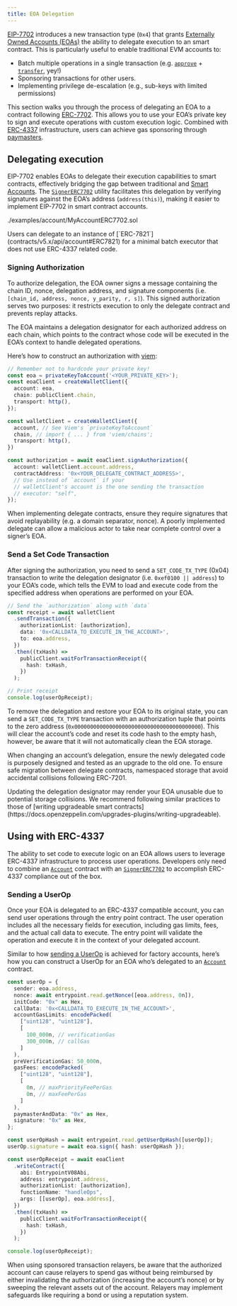 ```yaml
---
title: EOA Delegation
---
```


[EIP-7702](https://eips.ethereum.org/EIPS/eip-7702) introduces a new transaction type (`0x4`) that grants [Externally Owned Accounts (EOAs)](https://ethereum.org/en/developers/docs/accounts/) the ability to delegate execution to an smart contract. This is particularly useful to enable traditional EVM accounts to:

* Batch multiple operations in a single transaction (e.g. [`approve`](contracts/v5.x/api/token/ERC20#IERC20-approve-address-uint256-) + [`transfer`](contracts/v5.x/api/token/ERC20#IERC20-transfer-address-uint256-), yey!)
* Sponsoring transactions for other users.
* Implementing privilege de-escalation (e.g., sub-keys with limited permissions)

This section walks you through the process of delegating an EOA to a contract following [ERC-7702](https://eips.ethereum.org/EIPS/eip-7702). This allows you to use your EOA’s private key to sign and execute operations with custom execution logic. Combined with [ERC-4337](https://eips.ethereum.org/EIPS/eip-4337) infrastructure, users can achieve gas sponsoring through [paymasters](https://docs.openzeppelin.com/community-contracts/paymasters).

## Delegating execution

EIP-7702 enables EOAs to delegate their execution capabilities to smart contracts, effectively bridging the gap between traditional and [Smart Accounts](accounts.adoc). The [`SignerERC7702`](contracts/v5.x/api/utils/cryptography) utility facilitates this delegation by verifying signatures against the EOA’s address (`address(this)`), making it easier to implement EIP-7702 in smart contract accounts.

<include cwd lang='solidity'>./examples/account/MyAccountERC7702.sol</include>

<Callout>
Users can delegate to an instance of [`ERC-7821`](contracts/v5.x/api/account#ERC7821) for a minimal batch executor that does not use ERC-4337 related code.
</Callout>

### Signing Authorization

To authorize delegation, the EOA owner signs a message containing the chain ID, nonce, delegation address, and signature components (i.e. `[chain_id, address, nonce, y_parity, r, s]`). This signed authorization serves two purposes: it restricts execution to only the delegate contract and prevents replay attacks.

The EOA maintains a delegation designator for each authorized address on each chain, which points to the contract whose code will be executed in the EOA’s context to handle delegated operations.

Here’s how to construct an authorization with [viem](https://viem.sh/):

```typescript
// Remember not to hardcode your private key!
const eoa = privateKeyToAccount('<YOUR_PRIVATE_KEY>');
const eoaClient = createWalletClient({
  account: eoa,
  chain: publicClient.chain,
  transport: http(),
});

const walletClient = createWalletClient({
  account, // See Viem's `privateKeyToAccount`
  chain, // import { ... } from 'viem/chains';
  transport: http(),
})

const authorization = await eoaClient.signAuthorization({
  account: walletClient.account.address,
  contractAddress: '0x<YOUR_DELEGATE_CONTRACT_ADDRESS>',
  // Use instead of `account` if your
  // walletClient's account is the one sending the transaction
  // executor: "self",
});
```

<Callout>
When implementing delegate contracts, ensure they require signatures that avoid replayability (e.g. a domain separator, nonce).
</Callout>
A poorly implemented delegate can allow a malicious actor to take near complete control over a signer’s EOA.

### Send a Set Code Transaction

After signing the authorization, you need to send a `SET_CODE_TX_TYPE` (0x04) transaction to write the delegation designator (i.e. `0xef0100 || address`) to your EOA’s code, which tells the EVM to load and execute code from the specified address when operations are performed on your EOA.

```typescript
// Send the `authorization` along with `data`
const receipt = await walletClient
  .sendTransaction({
    authorizationList: [authorization],
    data: '0x<CALLDATA_TO_EXECUTE_IN_THE_ACCOUNT>',
    to: eoa.address,
  })
  .then((txHash) =>
    publicClient.waitForTransactionReceipt({
      hash: txHash,
    })
  );

// Print receipt
console.log(userOpReceipt);
```

To remove the delegation and restore your EOA to its original state, you can send a `SET_CODE_TX_TYPE` transaction with an authorization tuple that points to the zero address (`0x0000000000000000000000000000000000000000`). This will clear the account’s code and reset its code hash to the empty hash, however, be aware that it will not automatically clean the EOA storage.

When changing an account’s delegation, ensure the newly delegated code is purposely designed and tested as an upgrade to the old one. To ensure safe migration between delegate contracts, namespaced storage that avoid accidental collisions following ERC-7201.

<Callout type='warn'>
Updating the delegation designator may render your EOA unusable due to potential storage collisions. We recommend following similar practices to those of [writing upgradeable smart contracts](https://docs.openzeppelin.com/upgrades-plugins/writing-upgradeable).
</Callout>

## Using with ERC-4337

The ability to set code to execute logic on an EOA allows users to leverage ERC-4337 infrastructure to process user operations. Developers only need to combine an [`Account`](contracts/v5.x/api/account#Account) contract with an [`SignerERC7702`](contracts/v5.x/api/utils/cryptography#SignerERC7702) to accomplish ERC-4337 compliance out of the box.

### Sending a UserOp

Once your EOA is delegated to an ERC-4337 compatible account, you can send user operations through the entry point contract. The user operation includes all the necessary fields for execution, including gas limits, fees, and the actual call data to execute. The entry point will validate the operation and execute it in the context of your delegated account.

Similar to how [sending a UserOp](accounts.adoc#bundle_a_useroperation) is achieved for factory accounts, here’s how you can construct a UserOp for an EOA who’s delegated to an [`Account`](contracts/v5.x/api/account#Account) contract.

```typescript
const userOp = {
  sender: eoa.address,
  nonce: await entrypoint.read.getNonce([eoa.address, 0n]),
  initCode: "0x" as Hex,
  callData: '0x<CALLDATA_TO_EXECUTE_IN_THE_ACCOUNT>',
  accountGasLimits: encodePacked(
    ["uint128", "uint128"],
    [
      100_000n, // verificationGas
      300_000n, // callGas
    ]
  ),
  preVerificationGas: 50_000n,
  gasFees: encodePacked(
    ["uint128", "uint128"],
    [
      0n, // maxPriorityFeePerGas
      0n, // maxFeePerGas
    ]
  ),
  paymasterAndData: "0x" as Hex,
  signature: "0x" as Hex,
};

const userOpHash = await entrypoint.read.getUserOpHash([userOp]);
userOp.signature = await eoa.sign({ hash: userOpHash });

const userOpReceipt = await eoaClient
  .writeContract({
    abi: EntrypointV08Abi,
    address: entrypoint.address,
    authorizationList: [authorization],
    functionName: "handleOps",
    args: [[userOp], eoa.address],
  })
  .then((txHash) =>
    publicClient.waitForTransactionReceipt({
      hash: txHash,
    })
  );

console.log(userOpReceipt);
```

<Callout>
When using sponsored transaction relayers, be aware that the authorized account can cause relayers to spend gas without being reimbursed by either invalidating the authorization (increasing the account’s nonce) or by sweeping the relevant assets out of the account. Relayers may implement safeguards like requiring a bond or using a reputation system.
</Callout>
